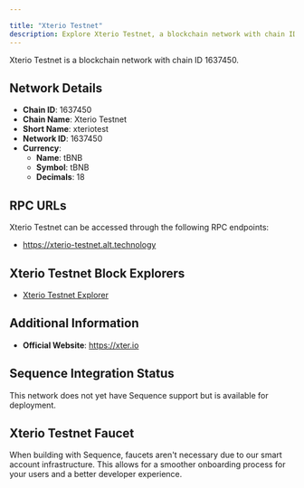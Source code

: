 ```yaml
---

title: "Xterio Testnet"
description: Explore Xterio Testnet, a blockchain network with chain ID 1637450. Learn about its native currency, tBNB, and how to interact with the network.
---
```




Xterio Testnet is a blockchain network with chain ID 1637450.

## Network Details

- **Chain ID**: 1637450
- **Chain Name**: Xterio Testnet
- **Short Name**: xteriotest
- **Network ID**: 1637450
- **Currency**: 
  - **Name**: tBNB
  - **Symbol**: tBNB
  - **Decimals**: 18

## RPC URLs

Xterio Testnet can be accessed through the following RPC endpoints:

- https://xterio-testnet.alt.technology

## Xterio Testnet Block Explorers

- [Xterio Testnet Explorer](https://testnet.xterscan.io)

## Additional Information

- **Official Website**: https://xter.io

## Sequence Integration Status

This network does not yet have Sequence support but is available for deployment.

## Xterio Testnet Faucet

When building with Sequence, faucets aren't necessary due to our smart account infrastructure. This allows for a smoother onboarding process for your users and a better developer experience.
